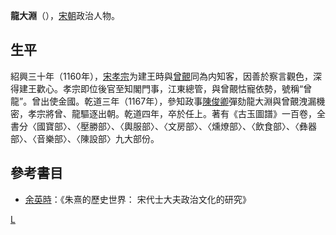 '''龍大淵'''（{{bd|？||1168年||catIdx=L龍}}），[[宋朝|宋朝]]政治人物。
==生平==
紹興三十年（1160年），[[宋孝宗|宋孝宗]]为建王時與[[曾覿|曾覿]]同為内知客，因善於察言觀色，深得建王歡心。孝宗即位後官至知閣門事，江東總管，與曾覿怙寵依勢，號稱“曾龍”。曾出使金國。乾道三年（1167年），參知政事[[陳俊卿|陳俊卿]]彈劾龍大淵與曾覿洩漏機密，孝宗將曾、龍驅逐出朝。乾道四年，卒於任上。著有《古玉圖譜》一百卷，全書分〈國寶部〉、〈壓勝部〉、〈輿服部〉、〈文房部〉、〈燻燎部〉、〈飲食部〉、〈彝器部〉、〈音樂部〉、〈陳設部〉九大部份。

==參考書目==
*[[余英時|余英時]]：《朱熹的歷史世界： 宋代士大夫政治文化的研究》
[[category:宋朝政治人物|L]]